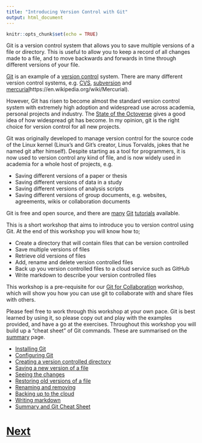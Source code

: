 ```yaml
---
title: "Introducing Version Control with Git"
output: html_document
---
```


```r
knitr::opts_chunk$set(echo = TRUE)
```

Git is a version control system that allows you to save multiple versions of a file or directory. This is useful to allow you to keep a record of all changes made to a file, and to move backwards and forwards in time through different versions of your file.

[Git](https://en.wikipedia.org/wiki/Git_(software)) is an example of a 
[version control](https://en.wikipedia.org/wiki/Version_control) system. 
There are many different version control systems, e.g. [CVS](https://en.wikipedia.org/wiki/Concurrent_Versions_System), 
[subversion](https://en.wikipedia.org/wiki/Apache_Subversion) and 
[mercurial]()https://en.wikipedia.org/wiki/Mercurial).

However, Git has risen to become almost the standard version control system with extremely high adoption and widespread use across academia, personal projects and industry. The [State of the Octoverse](https://octoverse.github.com) gives a good idea of how widespread git has become. In my opinion, git is the right
choice for version control for all new projects.

Git was originally developed to manage version control for the source code of the Linux kernel
(Linux's and Git's creator, Linus Torvalds, jokes that he named git after himself). Despite starting as a tool
for programmers, it is now used to version control any kind of file, and is now widely used in academia
for a whole host of projects, e.g.

* Saving different versions of a paper or thesis
* Saving different versions of data in a study
* Saving different versions of analysis scripts
* Saving different versions of group documents, e.g. websites, agreements, wikis or collaboration documents

Git is free and open source, and there are [many](http://git-scm.com/docs/gittutorial) 
[Git](http://rogerdudler.github.io/git-guide/) [tutorials](http://www.vogella.com/tutorials/Git/article.html) available.

This is a short workshop that aims to introduce you to version control using Git. At the end of this workshop you will know how to;

* Create a directory that will contain files that can be version controlled
* Save multiple versions of files
* Retrieve old versions of files
* Add, rename and delete version controlled files
* Back up you version controlled files to a cloud service such as GitHub
* Write markdown to describe your version controlled files

This workshop is a pre-requisite for our [Git for Collaboration](https://chryswoods.com/git_collaboration)
workshop, which will show you how you can use git to collaborate with and share files with others.

Please feel free to work through this workshop at your own pace. Git is best learned by using it, so
please copy out and play with the examples provided, and have a go at the exercises. Throughout this
workshop you will build up a "cheat sheet" of Git commands. These are summarised on the 
[summary](summary.html) page.

* [Installing Git](installing.html)
* [Configuring Git](configuring.html)
* [Creating a version controlled directory](directory.html)
* [Saving a new version of a file](committing.html)
* [Seeing the changes](diffing.html)
* [Restoring old versions of a file](changing.html)
* [Renaming and removing](renaming.html)
* [Backing up to the cloud](github.html)
* [Writing markdown](markdown.html)
* [Summary and Git Cheat Sheet](summary.html)

# [Next](installing.html)

